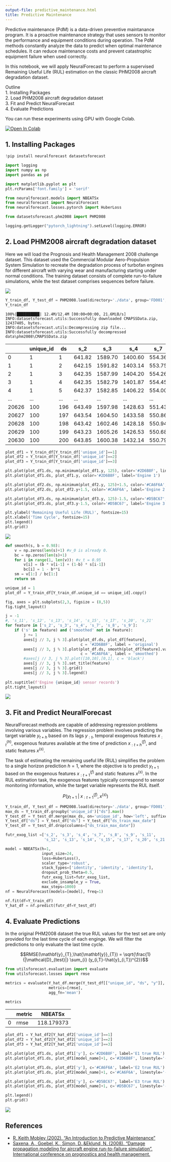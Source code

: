 ```yaml
---
output-file: predictive_maintenance.html
title: Predictive Maintenance
---
```



Predictive maintenance (PdM) is a data-driven preventive maintanance
program. It is a proactive maintenance strategy that uses sensors to
monitor the performance and equipment conditions during operation. The
PdM methods constantly analyze the data to predict when optimal
maintenance schedules. It can reduce maintenance costs and prevent
catastrophic equipment failure when used correctly.

In this notebook, we will apply NeuralForecast to perform a supervised
Remaining Useful Life (RUL) estimation on the classic PHM2008 aircraft
degradation dataset.

Outline<br/> 1. Installing Packages<br/> 2. Load PHM2008 aircraft
degradation dataset<br/> 3. Fit and Predict NeuralForecast<br/> 4.
Evaluate Predictions

You can run these experiments using GPU with Google Colab.

<a href="https://colab.research.google.com/github/Nixtla/neuralforecast/blob/main/nbs/examples/Predictive_Maintenance.ipynb" target="_parent"><img src="https://colab.research.google.com/assets/colab-badge.svg" alt="Open In Colab"/></a>

## 1. Installing Packages


```python
!pip install neuralforecast datasetsforecast
```


```python
import logging
import numpy as np
import pandas as pd

import matplotlib.pyplot as plt
plt.rcParams['font.family'] = 'serif'

from neuralforecast.models import NBEATSx
from neuralforecast import NeuralForecast
from neuralforecast.losses.pytorch import HuberLoss

from datasetsforecast.phm2008 import PHM2008
```


```python
logging.getLogger("pytorch_lightning").setLevel(logging.ERROR)
```

## 2. Load PHM2008 aircraft degradation dataset

Here we will load the Prognosis and Health Management 2008 challenge
dataset. This dataset used the Commercial Modular Aero-Propulsion System
Simulation to recreate the degradation process of turbofan engines for
different aircraft with varying wear and manufacturing starting under
normal conditions. The training dataset consists of complete
run-to-failure simulations, while the test dataset comprises sequences
before failure.

![](https://github.com/Nixtla/neuralforecast/blob/main/nbs/imgs_losses/turbofan_engine.png?raw=1)


```python
Y_train_df, Y_test_df = PHM2008.load(directory='./data', group='FD001', clip_rul=False)
Y_train_df
```

``` text
100%|██████████| 12.4M/12.4M [00:00<00:00, 21.6MiB/s]
INFO:datasetsforecast.utils:Successfully downloaded CMAPSSData.zip, 12437405, bytes.
INFO:datasetsforecast.utils:Decompressing zip file...
INFO:datasetsforecast.utils:Successfully decompressed data\phm2008\CMAPSSData.zip
```

|  | unique_id | ds | s_2 | s_3 | s_4 | s_7 | s_8 | s_9 | s_11 | s_12 | s_13 | s_14 | s_15 | s_17 | s_20 | s_21 | y |
|----|----|----|----|----|----|----|----|----|----|----|----|----|----|----|----|----|----|
| 0 | 1 | 1 | 641.82 | 1589.70 | 1400.60 | 554.36 | 2388.06 | 9046.19 | 47.47 | 521.66 | 2388.02 | 8138.62 | 8.4195 | 392 | 39.06 | 23.4190 | 191 |
| 1 | 1 | 2 | 642.15 | 1591.82 | 1403.14 | 553.75 | 2388.04 | 9044.07 | 47.49 | 522.28 | 2388.07 | 8131.49 | 8.4318 | 392 | 39.00 | 23.4236 | 190 |
| 2 | 1 | 3 | 642.35 | 1587.99 | 1404.20 | 554.26 | 2388.08 | 9052.94 | 47.27 | 522.42 | 2388.03 | 8133.23 | 8.4178 | 390 | 38.95 | 23.3442 | 189 |
| 3 | 1 | 4 | 642.35 | 1582.79 | 1401.87 | 554.45 | 2388.11 | 9049.48 | 47.13 | 522.86 | 2388.08 | 8133.83 | 8.3682 | 392 | 38.88 | 23.3739 | 188 |
| 4 | 1 | 5 | 642.37 | 1582.85 | 1406.22 | 554.00 | 2388.06 | 9055.15 | 47.28 | 522.19 | 2388.04 | 8133.80 | 8.4294 | 393 | 38.90 | 23.4044 | 187 |
| ... | ... | ... | ... | ... | ... | ... | ... | ... | ... | ... | ... | ... | ... | ... | ... | ... | ... |
| 20626 | 100 | 196 | 643.49 | 1597.98 | 1428.63 | 551.43 | 2388.19 | 9065.52 | 48.07 | 519.49 | 2388.26 | 8137.60 | 8.4956 | 397 | 38.49 | 22.9735 | 4 |
| 20627 | 100 | 197 | 643.54 | 1604.50 | 1433.58 | 550.86 | 2388.23 | 9065.11 | 48.04 | 519.68 | 2388.22 | 8136.50 | 8.5139 | 395 | 38.30 | 23.1594 | 3 |
| 20628 | 100 | 198 | 643.42 | 1602.46 | 1428.18 | 550.94 | 2388.24 | 9065.90 | 48.09 | 520.01 | 2388.24 | 8141.05 | 8.5646 | 398 | 38.44 | 22.9333 | 2 |
| 20629 | 100 | 199 | 643.23 | 1605.26 | 1426.53 | 550.68 | 2388.25 | 9073.72 | 48.39 | 519.67 | 2388.23 | 8139.29 | 8.5389 | 395 | 38.29 | 23.0640 | 1 |
| 20630 | 100 | 200 | 643.85 | 1600.38 | 1432.14 | 550.79 | 2388.26 | 9061.48 | 48.20 | 519.30 | 2388.26 | 8137.33 | 8.5036 | 396 | 38.37 | 23.0522 | 0 |


```python
plot_df1 = Y_train_df[Y_train_df['unique_id']==1]
plot_df2 = Y_train_df[Y_train_df['unique_id']==2]
plot_df3 = Y_train_df[Y_train_df['unique_id']==3]

plt.plot(plot_df1.ds, np.minimum(plot_df1.y, 125), color='#2D6B8F', linestyle='--')
plt.plot(plot_df1.ds, plot_df1.y, color='#2D6B8F', label='Engine 1')

plt.plot(plot_df2.ds, np.minimum(plot_df2.y, 125)+1.5, color='#CA6F6A', linestyle='--')
plt.plot(plot_df2.ds, plot_df2.y+1.5, color='#CA6F6A', label='Engine 2')

plt.plot(plot_df3.ds, np.minimum(plot_df3.y, 125)-1.5, color='#D5BC67', linestyle='--')
plt.plot(plot_df3.ds, plot_df3.y-1.5, color='#D5BC67', label='Engine 3')

plt.ylabel('Remaining Useful Life (RUL)', fontsize=15)
plt.xlabel('Time Cycle', fontsize=15)
plt.legend()
plt.grid()
```

![](/neuralforecast/docs/use-cases/predictive_maintenance_files/figure-markdown_strict/cell-6-output-1.png)


```python
def smooth(s, b = 0.98):
    v = np.zeros(len(s)+1) #v_0 is already 0.
    bc = np.zeros(len(s)+1)
    for i in range(1, len(v)): #v_t = 0.95
        v[i] = (b * v[i-1] + (1-b) * s[i-1]) 
        bc[i] = 1 - b**i
    sm = v[1:] / bc[1:]
    return sm

unique_id = 1
plot_df = Y_train_df[Y_train_df.unique_id == unique_id].copy()

fig, axes = plt.subplots(2,3, figsize = (8,5))
fig.tight_layout()

j = -1
#, 's_11', 's_12', 's_13', 's_14', 's_15', 's_17', 's_20', 's_21'
for feature in ['s_2', 's_3', 's_4', 's_7', 's_8', 's_9']:
    if ('s' in feature) and ('smoothed' not in feature):
        j += 1
        axes[j // 3, j % 3].plot(plot_df.ds, plot_df[feature], 
                                 c = '#2D6B8F', label = 'original')
        axes[j // 3, j % 3].plot(plot_df.ds, smooth(plot_df[feature].values), 
                                 c = '#CA6F6A', label = 'smoothed')
        #axes[j // 3, j % 3].plot([10,10],[0,1], c = 'black')
        axes[j // 3, j % 3].set_title(feature)
        axes[j // 3, j % 3].grid()
        axes[j // 3, j % 3].legend()
        
plt.suptitle(f'Engine {unique_id} sensor records')
plt.tight_layout()
```

![](/neuralforecast/docs/use-cases/predictive_maintenance_files/figure-markdown_strict/cell-7-output-1.png)

## 3. Fit and Predict NeuralForecast

NeuralForecast methods are capable of addressing regression problems
involving various variables. The regression problem involves predicting
the target variable $y_{t+h}$ based on its lags $y_{:t}$, temporal
exogenous features $x^{(h)}_{:t}$, exogenous features available at the
time of prediction $x^{(f)}_{:t+h}$, and static features $x^{(s)}$.

The task of estimating the remaining useful life (RUL) simplifies the
problem to a single horizon prediction $h=1$, where the objective is to
predict $y_{t+1}$ based on the exogenous features $x^{(f)}_{:t+1}$ and
static features $x^{(s)}$. In the RUL estimation task, the exogenous
features typically correspond to sensor monitoring information, while
the target variable represents the RUL itself.

$$P(y_{t+1}\;|\;x^{(f)}_{:t+1},x^{(s)})$$


```python
Y_train_df, Y_test_df = PHM2008.load(directory='./data', group='FD001', clip_rul=True)
max_ds = Y_train_df.groupby('unique_id')["ds"].max()
Y_test_df = Y_test_df.merge(max_ds, on='unique_id', how='left', suffixes=('', '_train_max_date'))
Y_test_df["ds"] = Y_test_df["ds"] + Y_test_df["ds_train_max_date"]
Y_test_df = Y_test_df.drop(columns=["ds_train_max_date"])
```


```python
futr_exog_list =['s_2', 's_3', 's_4', 's_7', 's_8', 's_9', 's_11',
                 's_12', 's_13', 's_14', 's_15', 's_17', 's_20', 's_21']

model = NBEATSx(h=1, 
                input_size=24,
                loss=HuberLoss(),
                scaler_type='robust',
                stack_types=['identity', 'identity', 'identity'],
                dropout_prob_theta=0.5,
                futr_exog_list=futr_exog_list,
                exclude_insample_y = True,
                max_steps=1000)
nf = NeuralForecast(models=[model], freq=1)

nf.fit(df=Y_train_df)
Y_hat_df = nf.predict(futr_df=Y_test_df)
```

## 4. Evaluate Predictions

In the original PHM2008 dataset the true RUL values for the test set are
only provided for the last time cycle of each enginge. We will filter
the predictions to only evaluate the last time cycle.

$$RMSE(\mathbf{y}_{T},\hat{\mathbf{y}}_{T}) = \sqrt{\frac{1}{|\mathcal{D}_{test}|} \sum_{i} (y_{i,T}-\hat{y}_{i,T})^{2}}$$


```python
from utilsforecast.evaluation import evaluate
from utilsforecast.losses import rmse
```


```python
metrics = evaluate(Y_hat_df.merge(Y_test_df[["unique_id", "ds", "y"]], on=['unique_id', 'ds']),
                   metrics=[rmse],
                   agg_fn='mean')

metrics
```

|     | metric | NBEATSx    |
|-----|--------|------------|
| 0   | rmse   | 118.179373 |


```python
plot_df1 = Y_hat_df2[Y_hat_df2['unique_id']==1]
plot_df2 = Y_hat_df2[Y_hat_df2['unique_id']==2]
plot_df3 = Y_hat_df2[Y_hat_df2['unique_id']==3]

plt.plot(plot_df1.ds, plot_df1['y'], c='#2D6B8F', label='E1 true RUL')
plt.plot(plot_df1.ds, plot_df1[model_name]+1, c='#2D6B8F', linestyle='--', label='E1 predicted RUL')

plt.plot(plot_df1.ds, plot_df2['y'], c='#CA6F6A', label='E2 true RUL')
plt.plot(plot_df1.ds, plot_df2[model_name]+1, c='#CA6F6A', linestyle='--', label='E2 predicted RUL')

plt.plot(plot_df1.ds, plot_df3['y'], c='#D5BC67', label='E3 true RUL')
plt.plot(plot_df1.ds, plot_df3[model_name]+1, c='#D5BC67', linestyle='--', label='E3 predicted RUL')

plt.legend()
plt.grid()
```

![](/neuralforecast/docs/use-cases/predictive_maintenance_files/figure-markdown_strict/cell-12-output-1.png)

## References

-   [R. Keith Mobley (2002). “An Introduction to Predictive
    Maintenance”](https://www.irantpm.ir/wp-content/uploads/2008/02/an-introduction-to-predictive-maintenance.pdf)<br/>
-   [Saxena, A., Goebel, K., Simon, D.,&Eklund, N. (2008). “Damage
    propagation modeling for aircraft engine run-to-failure simulation”.
    International conference on prognostics and health
    management.](https://ntrs.nasa.gov/api/citations/20090029214/downloads/20090029214.pdf)

